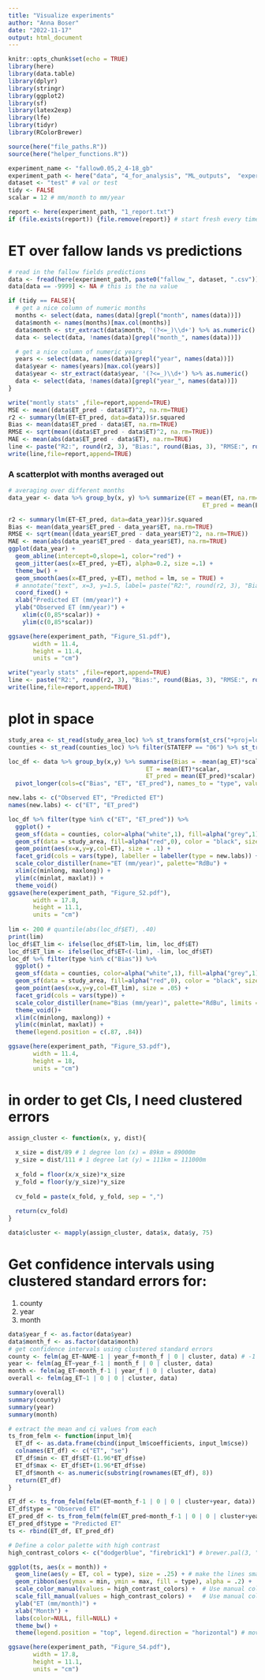 ```yaml
---
title: "Visualize experiments"
author: "Anna Boser"
date: "2022-11-17"
output: html_document
---
```


```r
knitr::opts_chunk$set(echo = TRUE)
library(here)
library(data.table)
library(dplyr)
library(stringr)
library(ggplot2)
library(sf)
library(latex2exp)
library(lfe)
library(tidyr)
library(RColorBrewer)

source(here("file_paths.R"))
source(here("helper_functions.R"))
```

```r
experiment_name <- "fallow0.05,2_4-18_gb"
experiment_path <- here("data", "4_for_analysis", "ML_outputs",  "experiments", experiment_name)
dataset <- "test" # val or test
tidy <- FALSE
scalar = 12 # mm/month to mm/year

report <- here(experiment_path, "1_report.txt")
if (file.exists(report)) {file.remove(report)} # start fresh every time you render
```

# ET over fallow lands vs predictions
```r
# read in the fallow fields predictions
data <- fread(here(experiment_path, paste0("fallow_", dataset, ".csv")))
data[data == -9999] <- NA # this is the na value

if (tidy == FALSE){
  # get a nice column of numeric months
  months <- select(data, names(data)[grepl("month", names(data))])
  data$month <- names(months)[max.col(months)] 
  data$month <- str_extract(data$month, '(?<=_)\\d+') %>% as.numeric()
  data <- select(data, !names(data)[grepl("month_", names(data))])

  # get a nice column of numeric years
  years <- select(data, names(data)[grepl("year", names(data))])
  data$year <- names(years)[max.col(years)] 
  data$year <- str_extract(data$year, '(?<=_)\\d+') %>% as.numeric()
  data <- select(data, !names(data)[grepl("year_", names(data))])
}

write("montly stats" ,file=report,append=TRUE)
MSE <- mean((data$ET_pred - data$ET)^2, na.rm=TRUE)
r2 <- summary(lm(ET~ET_pred, data=data))$r.squared 
Bias <- mean(data$ET_pred - data$ET, na.rm=TRUE)
RMSE <- sqrt(mean((data$ET_pred - data$ET)^2, na.rm=TRUE))
MAE <- mean(abs(data$ET_pred - data$ET), na.rm=TRUE)
line <- paste("R2:", round(r2, 3), "Bias:", round(Bias, 3), "RMSE:", round(RMSE, 3), "MAE:", round(MAE, 3))
write(line,file=report,append=TRUE)
```

### A scatterplot with months averaged out
```r
# averaging over different months
data_year <- data %>% group_by(x, y) %>% summarize(ET = mean(ET, na.rm=TRUE)*scalar, 
                                                       ET_pred = mean(ET_pred, na.rm=TRUE)*scalar)

r2 <- summary(lm(ET~ET_pred, data=data_year))$r.squared 
Bias <- mean(data_year$ET_pred - data_year$ET, na.rm=TRUE)
RMSE <- sqrt(mean((data_year$ET_pred - data_year$ET)^2, na.rm=TRUE))
MAE <- mean(abs(data_year$ET_pred - data_year$ET), na.rm=TRUE)
ggplot(data_year) +
  geom_abline(intercept=0,slope=1, color="red") + 
  geom_jitter(aes(x=ET_pred, y=ET), alpha=0.2, size =.1) + 
  theme_bw() + 
  geom_smooth(aes(x=ET_pred, y=ET), method = lm, se = TRUE) +
  # annotate("text", x=3, y=1.5, label= paste("R2:", round(r2, 3), "Bias:", round(Bias, 3))) + 
  coord_fixed() + 
  xlab("Predicted ET (mm/year)") + 
  ylab("Observed ET (mm/year)") +
    xlim(c(0,85*scalar)) + 
    ylim(c(0,85*scalar))

ggsave(here(experiment_path, "Figure_S1.pdf"), 
       width = 11.4,
       height = 11.4,
       units = "cm")

write("yearly stats" ,file=report,append=TRUE)
line <- paste("R2:", round(r2, 3), "Bias:", round(Bias, 3), "RMSE:", round(RMSE, 3), "MAE:", round(MAE, 3))
write(line,file=report,append=TRUE)
```

# plot in space
```r
study_area <- st_read(study_area_loc) %>% st_transform(st_crs("+proj=longlat +datum=WGS84"))
counties <- st_read(counties_loc) %>% filter(STATEFP == "06") %>% st_transform(st_crs("+proj=longlat +datum=WGS84"))

loc_df <- data %>% group_by(x,y) %>% summarise(Bias = -mean(ag_ET)*scalar, 
                                       ET = mean(ET)*scalar, 
                                       ET_pred = mean(ET_pred)*scalar) %>%
  pivot_longer(cols=c("Bias", "ET", "ET_pred"), names_to = "type", values_to = "ET")

new.labs <- c("Observed ET", "Predicted ET")
names(new.labs) <- c("ET", "ET_pred")

loc_df %>% filter(type %in% c("ET", "ET_pred")) %>%
  ggplot() + 
  geom_sf(data = counties, color=alpha("white",1), fill=alpha("grey",1), size = .2) + 
  geom_sf(data = study_area, fill=alpha("red",0), color = "black", size = .2) + 
  geom_point(aes(x=x,y=y,col=ET), size = .1) + 
  facet_grid(cols = vars(type), labeller = labeller(type = new.labs)) + 
  scale_color_distiller(name="ET (mm/year)", palette="RdBu") + 
  xlim(c(minlong, maxlong)) + 
  ylim(c(minlat, maxlat)) + 
  theme_void()
ggsave(here(experiment_path, "Figure_S2.pdf"), 
       width = 17.8,
       height = 11.1,
       units = "cm")
  
lim <- 200 # quantile(abs(loc_df$ET), .40)
print(lim)
loc_df$ET_lim <- ifelse(loc_df$ET>lim, lim, loc_df$ET)
loc_df$ET_lim <- ifelse(loc_df$ET<(-lim), -lim, loc_df$ET)
loc_df %>% filter(type %in% c("Bias")) %>%
  ggplot() + 
  geom_sf(data = counties, color=alpha("white",1), fill=alpha("grey",1), size = .2) + 
  geom_sf(data = study_area, fill=alpha("red",0), color = "black", size = .2) + 
  geom_point(aes(x=x,y=y,col=ET_lim), size = .05) + 
  facet_grid(cols = vars(type)) + 
  scale_color_distiller(name="Bias (mm/year)", palette="RdBu", limits = c(-lim, lim)) + 
  theme_void()+ 
  xlim(c(minlong, maxlong)) + 
  ylim(c(minlat, maxlat)) + 
  theme(legend.position = c(.87, .84))

ggsave(here(experiment_path, "Figure_S3.pdf"), 
       width = 11.4,
       height = 18,
       units = "cm")
```

# in order to get CIs, I need clustered errors
```r
assign_cluster <- function(x, y, dist){
  
  x_size = dist/89 # 1 degree lon (x) = 89km = 89000m
  y_size = dist/111 # 1 degree lat (y) = 111km = 111000m
  
  x_fold = floor(x/x_size)*x_size
  y_fold = floor(y/y_size)*y_size
  
  cv_fold = paste(x_fold, y_fold, sep = ",")
  
  return(cv_fold)
}

data$cluster <- mapply(assign_cluster, data$x, data$y, 75)
```


# Get confidence intervals using clustered standard errors for: 
1. county
2. year
3. month
```r
data$year_f <- as.factor(data$year)
data$month_f <- as.factor(data$month)
# get confidence intervals using clustered standard errors
county <- felm(ag_ET~NAME-1 | year_f+month_f | 0 | cluster, data) # -1 means no intercept
year <- felm(ag_ET~year_f-1 | month_f | 0 | cluster, data)
month <- felm(ag_ET~month_f-1 | year_f | 0 | cluster, data)
overall <- felm(ag_ET~1 | 0 | 0 | cluster, data)

summary(overall)
summary(county)
summary(year)
summary(month)
```

```r
# extract the mean and ci values from each
ts_from_felm <- function(input_lm){
  ET_df <- as.data.frame(cbind(input_lm$coefficients, input_lm$cse))
  colnames(ET_df) <- c("ET", "se")
  ET_df$min <- ET_df$ET-(1.96*ET_df$se)
  ET_df$max <- ET_df$ET+(1.96*ET_df$se)
  ET_df$month <- as.numeric(substring(rownames(ET_df), 8))
  return(ET_df)
}

ET_df <- ts_from_felm(felm(ET~month_f-1 | 0 | 0 | cluster+year, data))
ET_df$type = "Observed ET"
ET_pred_df <- ts_from_felm(felm(ET_pred~month_f-1 | 0 | 0 | cluster+year, data))
ET_pred_df$type = "Predicted ET"
ts <- rbind(ET_df, ET_pred_df)

# Define a color palette with high contrast
high_contrast_colors <- c("dodgerblue", "firebrick1") # brewer.pal(3, "Set1")

ggplot(ts, aes(x = month)) + 
  geom_line(aes(y = ET, col = type), size = .25) + # make the lines smaller so that they overlap less
  geom_ribbon(aes(ymax = min, ymin = max, fill = type), alpha = .2) + 
  scale_color_manual(values = high_contrast_colors) +  # Use manual colors for lines
  scale_fill_manual(values = high_contrast_colors) +   # Use manual colors for ribbons
  ylab("ET (mm/month)") + 
  xlab("Month") + 
  labs(color=NULL, fill=NULL) + 
  theme_bw() + 
  theme(legend.position = "top", legend.direction = "horizontal") # move legend to the top to allow more space for the plot

ggsave(here(experiment_path, "Figure_S4.pdf"), 
       width = 17.8,
       height = 11.1,
       units = "cm")
```
